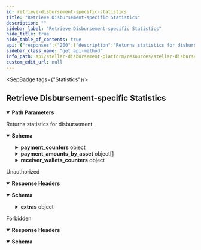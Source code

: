 ```yaml
---
id: retrieve-disbursement-specific-statistics
title: "Retrieve Disbursement-specific Statistics"
description: ""
sidebar_label: "Retrieve Disbursement-specific Statistics"
hide_title: true
hide_table_of_contents: true
api: {"responses":{"200":{"description":"Returns statistics for disbursement","content":{"application/json":{"schema":{"type":"object","properties":{"payment_counters":{"type":"object","properties":{"draft":{"type":"integer","format":"int64"},"ready":{"type":"integer","format":"int64"},"pending":{"type":"integer","format":"int64"},"paused":{"type":"integer","format":"int64"},"success":{"type":"integer","format":"int64"},"failed":{"type":"integer","format":"int64"},"total":{"type":"integer","format":"int64"}}},"payment_amounts_by_asset":{"type":"array","items":{"type":"object","properties":{"asset_code":{"type":"string"},"payment_amounts":{"type":"object","properties":{"draft":{"type":"string"},"ready":{"type":"string"},"pending":{"type":"string"},"paused":{"type":"string"},"success":{"type":"string"},"failed":{"type":"string"},"average":{"type":"string"},"total":{"type":"string"}}}}}},"receiver_wallets_counters":{"type":"object","properties":{"draft":{"type":"integer","format":"int64"},"ready":{"type":"integer","format":"int64"},"registered":{"type":"integer","format":"int64"},"flagged":{"type":"integer","format":"int64"},"total":{"type":"integer","format":"int64"}}},"total_receivers":{"type":"integer","description":"Total number of receivers","format":"int64"}}}}}},"401":{"description":"Unauthorized","headers":{},"content":{"application/json":{"schema":{"type":"object","properties":{"error":{"type":"string"},"extras":{"type":"object","properties":{"status":{"type":"number"},"message":{"type":"string"}}}},"example":{"error":"Not authorized","extras":{"status":401,"message":"Not authorized"}}},"examples":{"response":{"value":{"error":"Not authorized","extras":{"status":401,"message":"Not authorized"}}}}}}},"403":{"description":"Forbidden","headers":{},"content":{"application/json":{"schema":{"type":"object","properties":{"error":{"type":"string"}},"example":{"error":"Forbidden"}},"examples":{"response":{"value":{"error":"Forbidden"}}}}}}},"operationId":"Retrieve Disbursement-specific Statistics","description":"","tags":["Statistics"],"parameters":[{"name":"id","in":"path","description":"ID of the `Disbursement`.","required":true,"schema":{"type":"string"}}],"security":[{"BearerAuth":[]}],"method":"get","path":"/statistics/disbursements/{id}","securitySchemes":{"BearerAuth":{"type":"apiKey","name":"Authorization","in":"header","description":"JWT used for authorization"}},"info":{"title":"Stellar Disbursement Platform API","version":"","description":""},"postman":{"name":"Retrieve Disbursement-specific Statistics","description":{"content":"","type":"text/plain"},"url":{"path":["statistics","disbursements",":id"],"host":["{{baseUrl}}"],"query":[],"variable":[{"disabled":false,"description":{"content":"(Required) ID of the `Disbursement`.","type":"text/plain"},"type":"any","value":"","key":"id"}]},"header":[{"key":"Accept","value":"application/json"}],"method":"GET","auth":{"type":"apikey","apikey":[{"type":"any","value":"Authorization","key":"key"},{"type":"any","value":"<API Key>","key":"value"},{"type":"any","value":"header","key":"in"}]}}}
sidebar_class_name: "get api-method"
info_path: api/stellar-disbursement-platform/resources/stellar-disbursement-platform-api
custom_edit_url: null
---
```



<SepBadge tags={"Statistics"}/>


## Retrieve Disbursement-specific Statistics

<details style={{"marginBottom":"1rem"}} data-collapsed={false} open={true}><summary style={{}}><strong>Path Parameters</strong></summary><div><ul><ParamsItem className={"paramsItem"} param={{"name":"id","in":"path","description":"ID of the `Disbursement`.","required":true,"schema":{"type":"string"}}}></ParamsItem></ul></div></details><div><ApiTabs><TabItem label={"200"} value={"200"}><div>

Returns statistics for disbursement

</div><div><MimeTabs schemaType={"response"}><TabItem label={"application/json"} value={"application/json"}><SchemaTabs><TabItem label={"Schema"} value={"Schema"}><details style={{}} data-collapsed={false} open={true}><summary style={{"textAlign":"left"}}><strong>Schema</strong></summary><div style={{"textAlign":"left","marginLeft":"1rem"}}></div><ul style={{"marginLeft":"1rem"}}><SchemaItem collapsible={true} className={"schemaItem"}><details style={{}}><summary style={{}}><strong>payment_counters</strong><span style={{"opacity":"0.6"}}> object</span></summary><div style={{"marginLeft":"1rem"}}><SchemaItem collapsible={false} name={"draft"} required={false} schemaName={"int64"} qualifierMessage={undefined} schema={{"type":"integer","format":"int64"}}></SchemaItem><SchemaItem collapsible={false} name={"ready"} required={false} schemaName={"int64"} qualifierMessage={undefined} schema={{"type":"integer","format":"int64"}}></SchemaItem><SchemaItem collapsible={false} name={"pending"} required={false} schemaName={"int64"} qualifierMessage={undefined} schema={{"type":"integer","format":"int64"}}></SchemaItem><SchemaItem collapsible={false} name={"paused"} required={false} schemaName={"int64"} qualifierMessage={undefined} schema={{"type":"integer","format":"int64"}}></SchemaItem><SchemaItem collapsible={false} name={"success"} required={false} schemaName={"int64"} qualifierMessage={undefined} schema={{"type":"integer","format":"int64"}}></SchemaItem><SchemaItem collapsible={false} name={"failed"} required={false} schemaName={"int64"} qualifierMessage={undefined} schema={{"type":"integer","format":"int64"}}></SchemaItem><SchemaItem collapsible={false} name={"total"} required={false} schemaName={"int64"} qualifierMessage={undefined} schema={{"type":"integer","format":"int64"}}></SchemaItem></div></details></SchemaItem><SchemaItem collapsible={true} className={"schemaItem"}><details style={{}}><summary style={{}}><strong>payment_amounts_by_asset</strong><span style={{"opacity":"0.6"}}> object[]</span></summary><div style={{"marginLeft":"1rem"}}><li><div style={{"fontSize":"var(--ifm-code-font-size)","opacity":"0.6","marginLeft":"-.5rem","paddingBottom":".5rem"}}>Array [</div></li><SchemaItem collapsible={false} name={"asset_code"} required={false} schemaName={"string"} qualifierMessage={undefined} schema={{"type":"string"}}></SchemaItem><SchemaItem collapsible={true} className={"schemaItem"}><details style={{}}><summary style={{}}><strong>payment_amounts</strong><span style={{"opacity":"0.6"}}> object</span></summary><div style={{"marginLeft":"1rem"}}><SchemaItem collapsible={false} name={"draft"} required={false} schemaName={"string"} qualifierMessage={undefined} schema={{"type":"string"}}></SchemaItem><SchemaItem collapsible={false} name={"ready"} required={false} schemaName={"string"} qualifierMessage={undefined} schema={{"type":"string"}}></SchemaItem><SchemaItem collapsible={false} name={"pending"} required={false} schemaName={"string"} qualifierMessage={undefined} schema={{"type":"string"}}></SchemaItem><SchemaItem collapsible={false} name={"paused"} required={false} schemaName={"string"} qualifierMessage={undefined} schema={{"type":"string"}}></SchemaItem><SchemaItem collapsible={false} name={"success"} required={false} schemaName={"string"} qualifierMessage={undefined} schema={{"type":"string"}}></SchemaItem><SchemaItem collapsible={false} name={"failed"} required={false} schemaName={"string"} qualifierMessage={undefined} schema={{"type":"string"}}></SchemaItem><SchemaItem collapsible={false} name={"average"} required={false} schemaName={"string"} qualifierMessage={undefined} schema={{"type":"string"}}></SchemaItem><SchemaItem collapsible={false} name={"total"} required={false} schemaName={"string"} qualifierMessage={undefined} schema={{"type":"string"}}></SchemaItem></div></details></SchemaItem><li><div style={{"fontSize":"var(--ifm-code-font-size)","opacity":"0.6","marginLeft":"-.5rem"}}>]</div></li></div></details></SchemaItem><SchemaItem collapsible={true} className={"schemaItem"}><details style={{}}><summary style={{}}><strong>receiver_wallets_counters</strong><span style={{"opacity":"0.6"}}> object</span></summary><div style={{"marginLeft":"1rem"}}><SchemaItem collapsible={false} name={"draft"} required={false} schemaName={"int64"} qualifierMessage={undefined} schema={{"type":"integer","format":"int64"}}></SchemaItem><SchemaItem collapsible={false} name={"ready"} required={false} schemaName={"int64"} qualifierMessage={undefined} schema={{"type":"integer","format":"int64"}}></SchemaItem><SchemaItem collapsible={false} name={"registered"} required={false} schemaName={"int64"} qualifierMessage={undefined} schema={{"type":"integer","format":"int64"}}></SchemaItem><SchemaItem collapsible={false} name={"flagged"} required={false} schemaName={"int64"} qualifierMessage={undefined} schema={{"type":"integer","format":"int64"}}></SchemaItem><SchemaItem collapsible={false} name={"total"} required={false} schemaName={"int64"} qualifierMessage={undefined} schema={{"type":"integer","format":"int64"}}></SchemaItem></div></details></SchemaItem><SchemaItem collapsible={false} name={"total_receivers"} required={false} schemaName={"int64"} qualifierMessage={undefined} schema={{"type":"integer","description":"Total number of receivers","format":"int64"}}></SchemaItem></ul></details></TabItem><TabItem label={"Example (from schema)"} value={"Example (from schema)"}><ResponseSamples responseExample={"{\n  \"payment_counters\": {\n    \"draft\": 0,\n    \"ready\": 0,\n    \"pending\": 0,\n    \"paused\": 0,\n    \"success\": 0,\n    \"failed\": 0,\n    \"total\": 0\n  },\n  \"payment_amounts_by_asset\": [\n    {\n      \"asset_code\": \"string\",\n      \"payment_amounts\": {\n        \"draft\": \"string\",\n        \"ready\": \"string\",\n        \"pending\": \"string\",\n        \"paused\": \"string\",\n        \"success\": \"string\",\n        \"failed\": \"string\",\n        \"average\": \"string\",\n        \"total\": \"string\"\n      }\n    }\n  ],\n  \"receiver_wallets_counters\": {\n    \"draft\": 0,\n    \"ready\": 0,\n    \"registered\": 0,\n    \"flagged\": 0,\n    \"total\": 0\n  },\n  \"total_receivers\": 0\n}"} language={"json"}></ResponseSamples></TabItem></SchemaTabs></TabItem></MimeTabs></div></TabItem><TabItem label={"401"} value={"401"}><div>

Unauthorized

</div><details style={{"textAlign":"left","marginBottom":"1rem"}} data-collaposed={true} open={false}><summary style={{}}><strong>Response Headers</strong></summary><ul style={{"marginLeft":"1rem"}}></ul></details><div><MimeTabs schemaType={"response"}><TabItem label={"application/json"} value={"application/json"}><SchemaTabs><TabItem label={"Schema"} value={"Schema"}><details style={{}} data-collapsed={false} open={true}><summary style={{"textAlign":"left"}}><strong>Schema</strong></summary><div style={{"textAlign":"left","marginLeft":"1rem"}}></div><ul style={{"marginLeft":"1rem"}}><SchemaItem collapsible={false} name={"error"} required={false} schemaName={"string"} qualifierMessage={undefined} schema={{"type":"string"}}></SchemaItem><SchemaItem collapsible={true} className={"schemaItem"}><details style={{}}><summary style={{}}><strong>extras</strong><span style={{"opacity":"0.6"}}> object</span></summary><div style={{"marginLeft":"1rem"}}><SchemaItem collapsible={false} name={"status"} required={false} schemaName={"number"} qualifierMessage={undefined} schema={{"type":"number"}}></SchemaItem><SchemaItem collapsible={false} name={"message"} required={false} schemaName={"string"} qualifierMessage={undefined} schema={{"type":"string"}}></SchemaItem></div></details></SchemaItem></ul></details></TabItem><TabItem label={"Example (from schema)"} value={"Example (from schema)"}><ResponseSamples responseExample={"{\n  \"error\": \"Not authorized\",\n  \"extras\": {\n    \"status\": 401,\n    \"message\": \"Not authorized\"\n  }\n}"} language={"json"}></ResponseSamples></TabItem><TabItem label={"response"} value={"response"}><ResponseSamples responseExample={"{\n  \"error\": \"Not authorized\",\n  \"extras\": {\n    \"status\": 401,\n    \"message\": \"Not authorized\"\n  }\n}"} language={"json"}></ResponseSamples></TabItem></SchemaTabs></TabItem></MimeTabs></div></TabItem><TabItem label={"403"} value={"403"}><div>

Forbidden

</div><details style={{"textAlign":"left","marginBottom":"1rem"}} data-collaposed={true} open={false}><summary style={{}}><strong>Response Headers</strong></summary><ul style={{"marginLeft":"1rem"}}></ul></details><div><MimeTabs schemaType={"response"}><TabItem label={"application/json"} value={"application/json"}><SchemaTabs><TabItem label={"Schema"} value={"Schema"}><details style={{}} data-collapsed={false} open={true}><summary style={{"textAlign":"left"}}><strong>Schema</strong></summary><div style={{"textAlign":"left","marginLeft":"1rem"}}></div><ul style={{"marginLeft":"1rem"}}><SchemaItem collapsible={false} name={"error"} required={false} schemaName={"string"} qualifierMessage={undefined} schema={{"type":"string"}}></SchemaItem></ul></details></TabItem><TabItem label={"Example (from schema)"} value={"Example (from schema)"}><ResponseSamples responseExample={"{\n  \"error\": \"Forbidden\"\n}"} language={"json"}></ResponseSamples></TabItem><TabItem label={"response"} value={"response"}><ResponseSamples responseExample={"{\n  \"error\": \"Forbidden\"\n}"} language={"json"}></ResponseSamples></TabItem></SchemaTabs></TabItem></MimeTabs></div></TabItem></ApiTabs></div>
